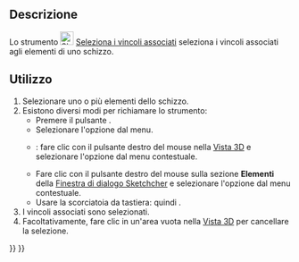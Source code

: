 <languages/>

{{Docnav/it
|[[Sketcher_SelectElementsWithDoFs/it|Seleziona elementi sotto-vincolati]]
|[[Sketcher_SelectElementsAssociatedWithConstraints/it|Seleziona la geometria associata]]
|[[Sketcher_Workbench/it|Sketcher]]
|IconL=Sketcher_SelectElementsWithDoFs.svg‎
|IconR=Sketcher_SelectElementsAssociatedWithConstraints.svg‎
|IconC=Workbench_Sketcher.svg
}}

{{GuiCommand/it
|Name=Sketcher SelectConstraints
|Name/it=Sketcher Seleziona i vincoli associati
|MenuLocation=Schizzo → Visualizzazione dello Schizzo → Seleziona i vincoli associati
|Workbenches=[[Sketcher_Workbench/it|Sketcher]]
|Shortcut={{KEY|Z}} {{KEY|K}}
|Version=0.15
}}

<span id="Description"></span>
==Descrizione==

Lo strumento [[Image:Sketcher_SelectConstraints.svg|24px]] [[Sketcher_SelectConstraints/it|Seleziona i vincoli associati]]
seleziona i vincoli associati agli elementi di uno schizzo.

<span id="Usage"></span>
==Utilizzo==

# Selezionare uno o più elementi dello schizzo.
# Esistono diversi modi per richiamare lo strumento:
#* Premere il pulsante {{Button|[[File:Sketcher_SelectConstraints.svg|16px]] [[Sketcher_SelectConstraints/it|Seleziona i vincoli associati]]}}.
#* Selezionare l'opzione {{MenuCommand|Sketch → Immagine Sketcher → [[File:Sketcher_SelectConstraints.svg|16px]] Seleziona i vincoli associati}} dal menu.
#* {{Version/it|1.0}}: fare clic con il pulsante destro del mouse nella [[3D_view/it|Vista 3D]] e selezionare l'opzione {{MenuCommand|[[Image:Sketcher_SelectConstraints.svg|16px]] Seleziona i vincoli associati}} dal menu contestuale.
#* Fare clic con il pulsante destro del mouse sulla sezione '''Elementi''' della [[Sketcher_Dialog/it|Finestra di dialogo Sketchcher]] e selezionare l'opzione {{MenuCommand|[[Image:Sketcher_SelectConstraints.svg|16px]] Seleziona vincoli}} dal menu contestuale.
#* Usare la scorciatoia da tastiera: {{KEY|Z}} quindi {{KEY|K}}.
# I vincoli associati sono selezionati.
# Facoltativamente, fare clic in un'area vuota nella [[3D_view/it|Vista 3D]] per cancellare la selezione.


{{Docnav/it
|[[Sketcher_SelectElementsWithDoFs/it|Seleziona elementi sotto-vincolati]]
|[[Sketcher_SelectElementsAssociatedWithConstraints/it|Seleziona la geometria associata]]
|[[Sketcher_Workbench/it|Sketcher]]
|IconL=Sketcher_SelectElementsWithDoFs.svg‎
|IconR=Sketcher_SelectElementsAssociatedWithConstraints.svg‎
|IconC=Workbench_Sketcher.svg
}}

{{Sketcher_Tools_navi{{#translation:}}}}
{{Userdocnavi{{#translation:}}}}